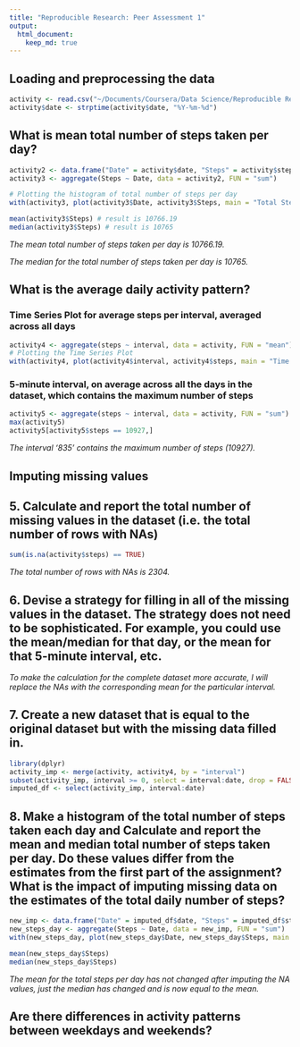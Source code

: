 ```yaml
---
title: "Reproducible Research: Peer Assessment 1"
output: 
  html_document:
    keep_md: true
---
```



## Loading and preprocessing the data
```r
activity <- read.csv("~/Documents/Coursera/Data Science/Reproducible Research/Course Project 1/activity.csv", header = TRUE, sep = ",")
activity$date <- strptime(activity$date, "%Y-%m-%d")
```


## What is mean total number of steps taken per day?

```r
activity2 <- data.frame("Date" = activity$date, "Steps" = activity$steps)
activity3 <- aggregate(Steps ~ Date, data = activity2, FUN = "sum")

# Plotting the histogram of total number of steps per day
with(activity3, plot(activity3$Date, activity3$Steps, main = "Total Steps per Day", xlab = "Days", ylab = "Steps", type = "h")) # "h" for type 'histogram'

mean(activity3$Steps) # result is 10766.19
median(activity3$Steps) # result is 10765
```

*The mean total number of steps taken per day is 10766.19.*

*The median for the total number of steps taken per day is 10765.*

## What is the average daily activity pattern?

### Time Series Plot for average steps per interval, averaged across all days

```r
activity4 <- aggregate(steps ~ interval, data = activity, FUN = "mean")
# Plotting the Time Series Plot
with(activity4, plot(activity4$interval, activity4$steps, main = "Time Series Plot", xlab = "5-minute Intervals", ylab = "Steps", type = "l"))
```

### 5-minute interval, on average across all the days in the dataset, which contains the maximum number of steps

```r
activity5 <- aggregate(steps ~ interval, data = activity, FUN = "sum")
max(activity5)
activity5[activity5$steps == 10927,]
```

*The interval '835' contains the maximum number of steps (10927).*

## Imputing missing values

## 5. Calculate and report the total number of missing values in the dataset (i.e. the total number of rows with NAs)

```r
sum(is.na(activity$steps) == TRUE)
```

*The total number of rows with NAs is 2304.*

## 6. Devise a strategy for filling in all of the missing values in the dataset. The strategy does not need to be sophisticated. For example, you could use the mean/median for that day, or the mean for that 5-minute interval, etc.

*To make the calculation for the complete dataset more accurate, I will replace the NAs with the corresponding mean for the particular interval.*

## 7. Create a new dataset that is equal to the original dataset but with the missing data filled in.

```r
library(dplyr)
activity_imp <- merge(activity, activity4, by = "interval")
subset(activity_imp, interval >= 0, select = interval:date, drop = FALSE, steps.x[is.na(steps.x)] <- steps.y[is.na(steps.x)])
imputed_df <- select(activity_imp, interval:date)
```

## 8. Make a histogram of the total number of steps taken each day and Calculate and report the mean and median total number of steps taken per day. Do these values differ from the estimates from the first part of the assignment? What is the impact of imputing missing data on the estimates of the total daily number of steps?

```r
new_imp <- data.frame("Date" = imputed_df$date, "Steps" = imputed_df$steps)
new_steps_day <- aggregate(Steps ~ Date, data = new_imp, FUN = "sum")
with(new_steps_day, plot(new_steps_day$Date, new_steps_day$Steps, main = "Total Steps per Day", xlab = "Days", ylab = "Steps", type = "h"))
```

```r
mean(new_steps_day$Steps)
median(new_steps_day$Steps)
```

*The mean for the total steps per day has not changed after imputing the NA values, just the median has changed and is now equal to the mean.*

## Are there differences in activity patterns between weekdays and weekends?
